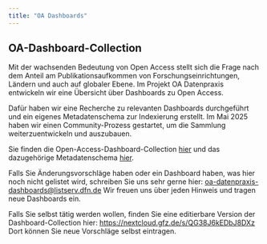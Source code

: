 ```yaml
---
title: "OA Dashboards"
---
```

## OA-Dashboard-Collection

Mit der wachsenden Bedeutung von Open Access stellt sich die Frage nach dem Anteil am Publikationsaufkommen von Forschungseinrichtungen, Ländern und auch auf globaler Ebene. Im Projekt OA Datenpraxis entwickeln wir eine Übersicht über Dashboards zu Open Access. 

Dafür haben wir eine Recherche zu relevanten Dashboards durchgeführt und ein eigenes Metadatenschema zur Indexierung erstellt. Im Mai 2025 haben wir einen Community-Prozess gestartet, um die Sammlung weiterzuentwickeln und auszubauen.

Sie finden die Open-Access-Dashboard-Collection [hier](dashboards.qmd) und das dazugehörige Metadatenschema [hier](dashboards_schema.qmd).

Falls Sie Änderungsvorschläge haben oder ein Dashboard haben, was hier noch nicht gelistet wird, schreiben Sie uns sehr gerne hier: [oa-datenpraxis-dashboards@listserv.dfn.de](mailto:oa-datenpraxis-dashboards@listserv.dfn.de)
Wir freuen uns über jeden Hinweis und tragen neue Dashboards ein.

Falls Sie selbst tätig werden wollen, finden Sie eine editierbare Version der Dashboard-Collection hier: 
[https://nextcloud.gfz.de/s/QG38J6kEDbJ8DXz](https://nextcloud.gfz.de/s/QG38J6kEDbJ8DXz) Dort können Sie neue Vorschläge selbst eintragen.




